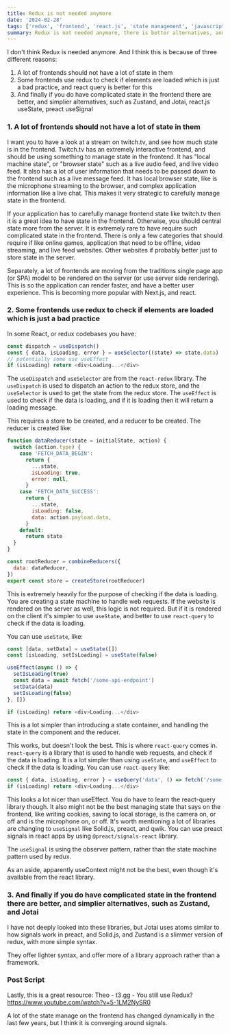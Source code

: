 ```yaml
---
title: Redux is not needed anymore
date: '2024-02-28'
tags: ['redux', 'frontend', 'react.js', 'state management', 'javascript', 'typescript']
summary: Redux is not needed anymore, there is better alternatives, and a lot of frontends don't need to manage state anymore.
---
```


I don't think Redux is needed anymore. And I think this is because of three different reasons:

1. A lot of frontends should not have a lot of state in them
2. Some frontends use redux to check if elements are loaded which is just a bad practice, and react query is better for this
3. And finally if you do have complicated state in the frontend there are better, and simplier alternatives, such as Zustand, and Jotai, react.js useState, preact useSignal

### 1. A lot of frontends should not have a lot of state in them

I want you to have a look at a stream on twitch.tv, and see how much state is in the frontend. Twitch.tv has an extremely interactive frontend, and should be using something to manage state in the frontend. It has "local machine state", or "browser state" such as a live audio feed, and live video feed. It also has a lot of user information that needs to be passed down to the frontend such as a live message feed. It has local browser state, like is the microphone streaming to the browser, and complex application information like a live chat. This makes it very strategic to carefully manage state in the frontend.

If your application has to carefully manage frontend state like twitch.tv then it is a great idea to have state in the frontend. Otherwise, you should central state more from the server. It is extremely rare to have require such complicated state in the frontend. There is only a few categories that should require if like online games, application that need to be offline, video streaming, and live feed websites. Other websites if probably better just to store state in the server.

Separately, a lot of frontends are moving from the traditions single page app (or SPA) model to be rendered on the server (or use server side rendering). This is so the application can render faster, and have a better user experience. This is becoming more popular with Next.js, and react.

### 2. Some frontends use redux to check if elements are loaded which is just a bad practice

In some React, or redux codebases you have:

```javascript
const dispatch = useDispatch()
const { data, isLoading, error } = useSelector((state) => state.data)
// potentially some use useEffect
if (isLoading) return <div>Loading...</div>
```

The `useDispatch` and `useSelector` are from the `react-redux` library. The `useDispatch` is used to dispatch an action to the redux store, and the `useSelector` is used to get the state from the redux store. The `useEffect` is used to check if the data is loading, and if it is loading then it will return a loading message.

This requires a store to be created, and a reducer to be created. The reducer is created like:

```javascript
function dataReducer(state = initialState, action) {
  switch (action.type) {
    case 'FETCH_DATA_BEGIN':
      return {
        ...state,
        isLoading: true,
        error: null,
      }
    case 'FETCH_DATA_SUCCESS':
      return {
        ...state,
        isLoading: false,
        data: action.payload.data,
      }
    default:
      return state
  }
}

const rootReducer = combineReducers({
  data: dataReducer,
})
export const store = createStore(rootReducer)
```

This is extremely heavily for the purpose of checking if the data is loading. You are creating a state machine to handle web requests. If the website is rendered on the server as well, this logic is not required. But if it is rendered on the client it's simpler to use `useState`, and better to use `react-query` to check if the data is loading.

You can use `useState`, like:

```javascript
const [data, setData] = useState([])
const [isLoading, setIsLoading] = useState(false)

useEffect(async () => {
  setIsLoading(true)
  const data = await fetch('/some-api-endpoint')
  setData(data)
  setIsLoading(false)
}, [])

if (isLoading) return <div>Loading...</div>
```

This is a lot simpler than introducing a state container, and handling the state in the component and the reducer.

This works, but doesn't look the best. This is where `react-query` comes in. `react-query` is a library that is used to handle web requests, and check if the data is loading. It is a lot simpler than using `useState`, and `useEffect` to check if the data is loading. You can use `react-query` like:

```javascript
const { data, isLoading, error } = useQuery('data', () => fetch('/some-api-endpoint'))
if (isLoading) return <div>Loading...</div>
```

This looks a lot nicer than useEffect. You do have to learn the react-query library though. It also might not be the best managing state that says on the frontend, like writing cookies, saving to local storage, is the camera on, or off and is the microphone on, or off. It's worth mentioning a lot of libraries are changing to `useSignal` like Solid.js, preact, and qwik. You can use preact signals in react apps by using `@preact/signals-react` library.

The `useSignal` is using the observer pattern, rather than the state machine pattern used by redux.

As an aside, apparently useContext might not be the best, even though it's available from the react library.

### 3. And finally if you do have complicated state in the frontend there are better, and simplier alternatives, such as Zustand, and Jotai

I have not deeply looked into these libraries, but Jotai uses atoms similar to how signals work in preact, and Solid.js, and Zustand is a slimmer version of redux, with more simple syntax.

They offer lighter syntax, and offer more of a library approach rather than a framework.

### Post Script

Lastly, this is a great resource:
Theo - t3․gg - You still use Redux? https://www.youtube.com/watch?v=5-1LM2NySR0

A lot of the state manage on the frontend has changed dynamically in the last few years, but I think it is converging around signals.
